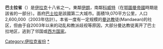 {{Coord|30.2931142|47.2923893|type:adm1st_region:IQ_source:GoogleMaps|display=title}}
{{unreferenced|time=2009-08-26T19:31:34+00:00}}
{{Infobox Settlement 
|official_name = 巴士拉省
|image_map = Al-Basrah in Iraq.svg
|mapsize = 200
|settlement_type = 省
|subdivision_type = 國家
|subdivision_name = {{flag|Iraq}}
|subdivision_type1 = 首府
|subdivision_name1 = [[巴士拉|巴士拉]]
|latd=30 |latm=22 |latNS=N
|longd=47 |longm=22 |longEW=E
|population_as_of = 
|population_total = 4.700.000
|density_km2 = 
|area_total_km2 = 19070 
|blank_name=主要語言
|blank_info= [[阿拉伯語|阿拉伯語]]
}}
'''巴士拉省'''（'''{{lang|ar|محافظة البصرة|}}'''）是[[伊拉克|伊拉克]]十八省之一。東鄰[[伊朗|伊朗]]，南鄰[[科威特|科威特]]（在[[鄂圖曼帝國|鄂圖曼帝國]]時期是該省的一部分）。首府[[巴士拉|巴士拉]]是該國第二大城市。面積19,070平方公里，人口2,600,000（2003年估計）。本省一度有一定规模的[[曼达教|曼达教]]徒(Mandaean)的社区，但由于自2003年以来的动乱和教派歧视等原因，大部分曼达教徒离开了巴士拉地区，逃到了邻国或[[西方国家|西方国家]]。

{{Iraq}}
[[Category:伊拉克省份|Category:伊拉克省份]]
[[Category:巴士拉省|*]]